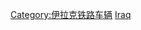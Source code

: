 {{commonscat|Diesel locomotives of Iraq}}
[[Category:伊拉克铁路车辆|Category:伊拉克铁路车辆]]
[[Category:柴油機車|Iraq]]